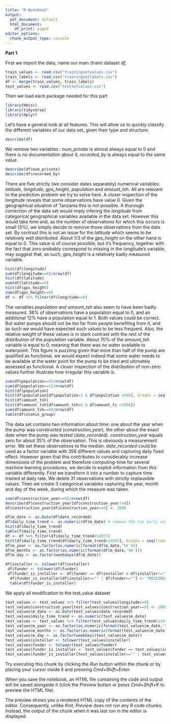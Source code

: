 ```yaml
---
title: "R Notebook"
output:
  pdf_document: default
  html_document:
    df_print: paged
editor_options:
  chunk_output_type: console
---
```


**Part 1** 

First we import the data, name our main (train) dataset *df*, 

```r
train_values <- read.csv("trainingsetvalues.csv")
train_labels <- read.csv("trainingsetlabels.csv")
df <- merge(train_values, train_labels)
test_values <- read.csv("testsetvalues.csv")
```

Then we load each package needed for this part
```r
library(Hmisc)
library(tidyverse)
library(dplyr) 
```
Let's have a general look at all features. This will allow us to quickly classify the different variables of our data set, given their type and structure.
```r
describe(df)
```
We remove two variables : *num_private* is almost always equal to 0 and there is no documentation about it; *recorded_by* is always equal to the same value.
```r
describe(df$num_private)
describe(df$recorded_by)
```
There are five strictly (we consider dates separately) numerical variables:  *latitude*, *longitude*, *gps_height*, *population* and *amount_tsh*. All are relevant to the prediction problem we try to solve here. A closer inspection of the *longitude* reveals that some observations have value 0. Given the geographical situation of Tanzania this is not possible. A thorough correction of the data set would imply infering the *longitude* from categorical geographical variables available in the data set. However this would take time and, as the number of observations for which this occurs is small (3%), we simply decide to remove those observations from the data set. By contrast this is not an issue for the *latitude* which seems to be relatively well distributed. About 1/3 of the *gps_height* on the other hand is equal to 0. This value is of course possible, but it's frequency, together with the fact that zero probably correspond to missing in the longitude's variable, may suggest that, as such, *gps_height* is a relatively badly measured variable. 
```r
hist(df$longitude)
sum(df$longitude==0)/nrow(df)
hist(df$latitude)
sum(df$latitude==0)
hist(df$gps_height)
sum(df$gps_height==0)
df <- df %>% filter(df$longitude==0)
```
The variables *population* and *amount_tsh* also seem to have been badly measured. 36% of observations have a population equal to 0, and an additional 12% have a population equal to 1. Both values could be correct. But water pumps should not be too far from people benefiting from it, and as such we would have expected such values to be less frequent. Also, the relative weight of these values is in stark contrast with the rest of the distribution of the *population* variable. About 70% of the *amount_tsh* variable is equal to 0, meaning that there was no water available to waterpoint. This figure is puzzling given that more than half of the pump are qualified as functional, we would expect indeed that some water needs to be available at the water point for the pump to be tried and ultimately assessed as functional. A closer inspection of the distribution of non-zero values further illustrate how irregular this variable is. 

```r
sum(df$population==0)/nrow(df)
sum(df$population==1)/nrow(df)
hist(df$population)
hist(df$population[df$population>1 & df$population <500], breaks = seq(from=1, to=501, by=10))
hist(df$amount_tsh)
hist(df$amount_tsh[df$amount_tsh>0 & df$amount_ts <1000])
sum(df$amount_tsh==0)/nrow(df)
table(df$status_group)
```
The data set contains two information about time: one about the year when the pump was constructed (*construction_year*), the other about the exact date when the pump was tested (*date_recorded*). *construction_year* equals zero for about 35% of the observation. This is obviously a measurement error. We set these observations to the median. *date_recorded* could be used as a factor variable with 356 different values and capturing daily fixed effect. However given that this contributes to considerably increase dimensions of the problem and therefore computing-time for several machine learning procedures, we decide to exploit information from this variable differently. First we transform it into a number to capture time trained at daily rate. We delete 31 observations with strictly implausible values. Then we create 3 categorical variables capturing the year, month and day of the week, during which the measure was taken. 
```r
sum(df$construction_year==0)/nrow(df)
describe(df$construction_year[df$construction_year!=0])
df$construction_year[df$construction_year==0] <- 2000

df$m_date <- as.Date(df$date_recorded)
df$daily_time_trend <- as.numeric(df$m_date) # remove the too early ones
hist(df$daily_time_trend)
table(f$daily_time_trend)
df <- df %>% filter(df$daily_time_trend<14977)
hist(df$daily_time_trend[df$daily_time_trend>14942], breaks = seq(from=14942, to=16042, by=10))
df$m_year <- as.factor(as.numeric(format(df$m_date,'%Y')))
df$m_months <- as.factor(as.numeric(format(df$m_date,'%m')))
df$m_day <- as.factor(weekdays(df$m_date))
```

```r
df$installer <- tolower(df$installer)
 df$funder <- tolower(df$funder)
 df$funder_is_installer <- df$funder == df$installer & df$installer!=""
  df$funder_is_installer[df$installer=="" | df$funder==""] <- "MISSING"
  table(df$funder_is_installer)
```


We apply all modification to the test_value dataset
```r
test_values <- test_values %>% filter(test_values$longitude==0)
test_values$construction_year[test_values$construction_year==0] <- 2000
test_values$m_date <- as.Date(test_values$date_recorded)
test_values$daily_time_trend <- as.numeric(test_values$m_date) 
test_values <- test_values %>% filter(test_values$daily_time_trend<14977)
test_values$m_year <- as.factor(as.numeric(format(test_values$m_date,'%Y')))
test_values$m_months <- as.factor(as.numeric(format(test_values$m_date,'%m')))
test_values$m_day <- as.factor(weekdays(test_values$m_date))
test_values$installer <- tolower(test_values$installer)
test_values$funder <- tolower(test_values$funder)
test_values$funder_is_installer <- test_values$funder == test_values$installer & test_values$installer!=""
test_values$funder_is_installer[test_values$installer=="" | test_values$funder==""] <- "MISSING"
```

Try executing this chunk by clicking the *Run* button within the chunk or by placing your cursor inside it and pressing *Cmd+Shift+Enter*. 

When you save the notebook, an HTML file containing the code and output will be saved alongside it (click the *Preview* button or press *Cmd+Shift+K* to preview the HTML file). 

The preview shows you a rendered HTML copy of the contents of the editor. Consequently, unlike *Knit*, *Preview* does not run any R code chunks. Instead, the output of the chunk when it was last run in the editor is displayed.


